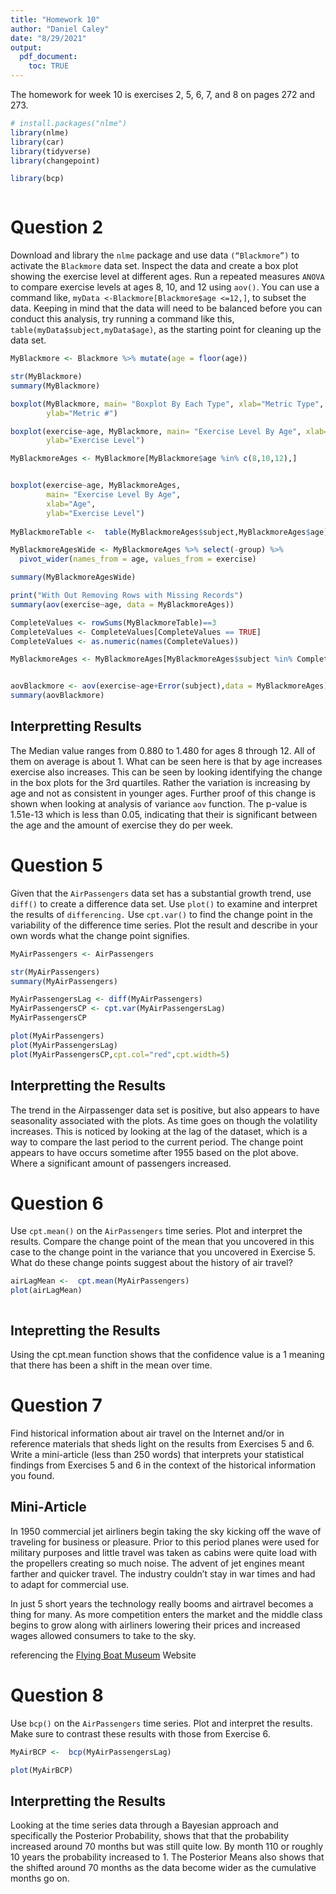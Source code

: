 ```yaml
---
title: "Homework 10"
author: "Daniel Caley"
date: "8/29/2021"
output: 
  pdf_document:
    toc: TRUE
---
```



The homework for week 10 is exercises 2, 5, 6, 7, and 8 on pages 272 and 273.

```r

# install.packages("nlme")
library(nlme)
library(car)
library(tidyverse)
library(changepoint)

library(bcp)



```


\pagebreak
# Question 2

Download and library the `nlme` package and use data `(“Blackmore”)` to activate the `Blackmore` data set. Inspect the data and create a box plot showing the exercise level at different ages. Run a repeated measures `ANOVA` to compare exercise levels at ages 8, 10, and 12 using `aov()`. You can use a command like, `myData <-Blackmore[Blackmore$age <=12,]`, to subset the data. Keeping in mind that the data will need to be balanced before you can conduct this analysis, try running a command like this, `table(myData$subject,myData$age)`, as the starting point for cleaning up the data set.


```r

MyBlackmore <- Blackmore %>% mutate(age = floor(age))

str(MyBlackmore)
summary(MyBlackmore)

boxplot(MyBlackmore, main= "Boxplot By Each Type", xlab="Metric Type", 
        ylab="Metric #")

boxplot(exercise~age, MyBlackmore, main= "Exercise Level By Age", xlab="Age", 
        ylab="Exercise Level")

MyBlackmoreAges <- MyBlackmore[MyBlackmore$age %in% c(8,10,12),]


boxplot(exercise~age, MyBlackmoreAges, 
        main= "Exercise Level By Age", 
        xlab="Age", 
        ylab="Exercise Level")
                      
MyBlackmoreTable <-  table(MyBlackmoreAges$subject,MyBlackmoreAges$age)

MyBlackmoreAgesWide <- MyBlackmoreAges %>% select(-group) %>% 
  pivot_wider(names_from = age, values_from = exercise)

summary(MyBlackmoreAgesWide)

print("With Out Removing Rows with Missing Records")
summary(aov(exercise~age, data = MyBlackmoreAges))

CompleteValues <- rowSums(MyBlackmoreTable)==3
CompleteValues <- CompleteValues[CompleteValues == TRUE]
CompleteValues <- as.numeric(names(CompleteValues))

MyBlackmoreAges <- MyBlackmoreAges[MyBlackmoreAges$subject %in% CompleteValues,]


aovBlackmore <- aov(exercise~age+Error(subject),data = MyBlackmoreAges)
summary(aovBlackmore)

```


## Interpretting Results
The Median value ranges from 0.880 to 1.480 for ages 8 through 12.  All of them on average is about 1.  What can be seen here is that by age increases exercise also increases.  This can be seen by looking identifying the change in the box plots for the 3rd quartiles.  Rather the variation is increasing by age and not as consistent in younger ages.  Further proof of this change is shown when looking at analysis of variance `aov` function.  The p-value is 1.51e-13 which is less than 0.05, indicating that their is significant between the age and the amount of exercise they do per week. 


\pagebreak
# Question 5

Given that the `AirPassengers` data set has a substantial growth trend, use `diff()` to create a difference data set. Use `plot()` to examine and interpret the results of `differencing.` Use `cpt.var()` to find the change point in the variability of the difference time series. Plot the result and describe in your own words what the change point signifies.

```r

MyAirPassengers <- AirPassengers

str(MyAirPassengers)
summary(MyAirPassengers)

MyAirPassengersLag <- diff(MyAirPassengers)
MyAirPassengersCP <- cpt.var(MyAirPassengersLag)
MyAirPassengersCP

plot(MyAirPassengers)
plot(MyAirPassengersLag)
plot(MyAirPassengersCP,cpt.col="red",cpt.width=5)

```

## Interpretting the Results

The trend in the Airpassenger data set is positive, but also appears to have seasonality associated with the plots.  As time goes on though the volatility increases. This is noticed by looking at the lag of the dataset, which is a way to compare the last period to the current period.
The change point appears to have occurs sometime after 1955 based on the plot above.  Where a significant amount of passengers increased.

\pagebreak
# Question 6

Use `cpt.mean()` on the `AirPassengers` time series. Plot and interpret the results. Compare the change point of the mean that you uncovered in this case to the change point in the variance that you uncovered in Exercise 5. What do these change points suggest about the history of air travel?

```r

airLagMean <-  cpt.mean(MyAirPassengers)
plot(airLagMean)



```


## Intepretting the Results

Using the cpt.mean function shows that the confidence value is a 1 meaning that there has been a shift in the mean over time.


# Question 7

Find historical information about air travel on the Internet and/or in reference materials that sheds light on the results from Exercises 5 and 6. Write a mini-article (less than 250 words) that interprets your statistical findings from Exercises 5 and 6 in the context of the historical information you found.


## Mini-Article

In 1950 commercial jet airliners begin taking the sky kicking off the wave of traveling for business or pleasure.  Prior to this period planes were used for military purposes and little travel was taken as cabins were quite load with the propellers creating so much noise.  The advent of jet engines meant farther and quicker travel.  The industry couldn't stay in war times and had to adapt for commercial use.

In just 5 short years the technology really booms and airtravel becomes a thing for many.  As more competition enters the market and the middle class begins to grow along with airliners lowering their prices and increased wages allowed consumers to take to the sky.

referencing the [Flying Boat Museum](https://www.flyingboatmuseum.com/a-brief-timeline-history-of-manned-flight/) Website

\pagebreak
# Question 8

Use `bcp()` on the `AirPassengers` time series. Plot and interpret the results. Make sure to contrast these results with those from Exercise 6.

```r

MyAirBCP <-  bcp(MyAirPassengersLag)

plot(MyAirBCP)

```

## Interpretting the Results

Looking at the time series data through a Bayesian approach and specifically the Posterior Probability, shows that that the probability increased around 70 months but was still quite low.  By month 110 or roughly 10 years the probability increased to 1.  The Posterior Means also shows that the shifted around 70 months as the data become wider as the cumulative months go on.



